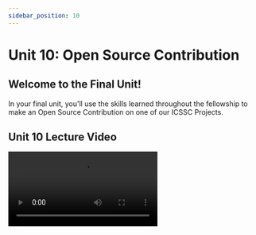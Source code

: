```yaml
---
sidebar_position: 10
---
```



# Unit 10: Open Source Contribution

## Welcome to the Final Unit!
In your final unit, you'll use the skills learned throughout the fellowship to make an Open Source Contribution on one of our ICSSC Projects. 

## Unit 10 Lecture Video
<Video src="https://www.youtube.com/embed/jk3LCtFAb9Y" />

## What is Open Source?
Open source software projects have their source code completely available for anyone to use and improve.
Most open source projects have their code on GitHub.
This makes it extremely easy for people to contribute to them. 

:::note Fun Fact
ICSSC projects are all open sourced. Over 50 students have contributed to the projects!
:::

## Making an Open Source Contribution

1. **Fork a project**

![Fork a project](../static/img/unit10/fork.png)

2. **Clone your forked project**

![Clone your forked project](../static/img/unit10/clone-fork.png)

3. **Make and commit changes**
```bash
git add <files>
git commit -m "Message"
```

4. **Push your changes to your forked project**
```bash
git push
```

5. **Open a pull request**

![Open a pull request](../static/img/unit10/open-pr.png)

![Create a pull request](../static/img/unit10/create-pr.png)


6. **Complete the Review Process**
Now you wait for your changes to be approved by a project maintainer. 

They might request additional changes before they approve your code and merge it into the project.
Making changes to an existing pull request is super easy.
From your computer, you simply commit the new changes and push.
The pull request should be automatically updated.

## Assignment

Your final task for the Fellowship will be to make a contribution to one of the [ICSSC Projects](https://github.com/icssc)!
We've set aside some simple issues with the `Fellowship` tag for y'all to work on.

- [AntAlmanac Issues](https://github.com/icssc/AntAlmanac/issues?q=is%3Aissue+is%3Aopen+label%3Afellowship)
- [PeterPortal API Issues](https://github.com/icssc/peterportal-public-api/issues?q=is%3Aissue+is%3Aopen+label%3Afellowship)
- [PeterPortal Client Issues](https://github.com/icssc/peterportal-client/issues?q=is%3Aissue+is%3Aopen+label%3Afellowship)
- [Zotistics Issues](https://github.com/icssc/Zotistics/issues?q=is%3Aissue+is%3Aopen+label%3Afellowship)
- [Fellowship Website Issues](https://github.com/icssc/fellowship/issues?q=is%3Aissue+is%3Aopen+label%3Afellowship)

Once you've found an issue that you like, leave a comment on it to claim the task.
You are only allowed to do one issue with the `Fellowship` tag because we want to make sure there are enough tasks for everyone.

However you are not limited to just these issues.
If you'd rather try a harder issue or if have your own idea for how to improve a project, feel free to do so!
You can work on as many other issues as you like.

If you have any questions about the projects, ask in the project Discord channels!  
#api-developers, #antalmanac, #peterportal-core, #zotistics

**Required Tasks**

- Open a Pull Request
- Complete the Feedback Survey

### Due Date
Monday, June 13th at 11:59pm

### Submission

The first page of this Google Form is for the Capstone Assignment.
The second page is the Feedback Survey for the Fellowship. 

<iframe src="https://docs.google.com/forms/d/e/1FAIpQLSd79Z281FbUYdX3crbO7C2LdA3-Gdka5qhOdc70dznewQi8Cg/viewform" width="640" height="1056" frameborder="0" marginheight="0" marginwidth="0">Loading…</iframe>

### External Resources

- [Git With The Flow](https://www.notion.so/Git-With-The-Flow-20cf67a557ec492c9b801396b27a51cf)
- [How to Contribute to the API](https://api.peterportal.org/Contributing/how_to_contribute/)
- [https://www.dataschool.io/how-to-contribute-on-github/](https://www.dataschool.io/how-to-contribute-on-github/)
- [How to Open Source Like a Pro - Ben Awad](https://www.youtube.com/watch?v=MT6M_sqAuZo) (parody)
- Friendly Open Source Projects for beginners: [https://www.firsttimersonly.com/](https://www.firsttimersonly.com/)
